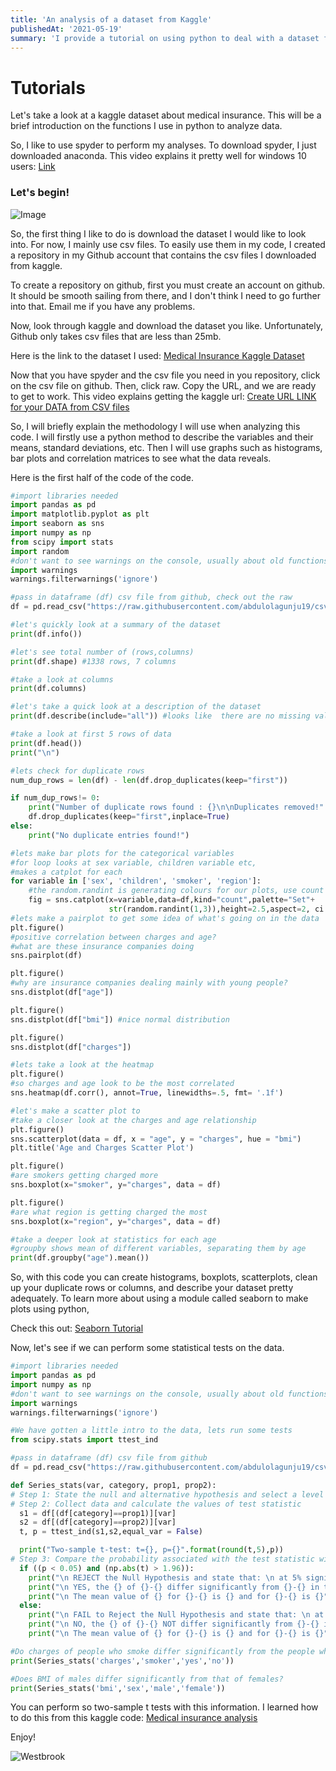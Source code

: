 ```yaml
---
title: 'An analysis of a dataset from Kaggle'
publishedAt: '2021-05-19'
summary: 'I provide a tutorial on using python to deal with a dataset from kaggle.'
---
```


# Tutorials

Let's take a look at a kaggle dataset about medical insurance. This will be a brief introduction on the functions I use in python to analyze data.

So, I like to use spyder to perform my analyses. To download spyder, I just downloaded anaconda. This video explains it pretty well for windows 10 users: 
[Link](https://youtu.be/5mDYijMfSzs) 

### Let's begin!
![Image](/images/begin.gif)

So, the first thing I like to do is download the dataset I would like to look into. For now, I mainly use csv files. To easily use them in my code, I created a repository in my Github account that contains the csv files I downloaded from kaggle. 

To create a repository on github, first you must create an account on github. It should be smooth sailing from there, and I don't think I need to go further into that. Email me if you have any problems.

Now, look through kaggle and download the dataset you like. Unfortunately, Github only takes csv files that are less than 25mb.

Here is the link to the dataset I used: [Medical Insurance Kaggle Dataset](https://www.kaggle.com/mirichoi0218/insurance)

Now that you have spyder and the csv file you need in you repository, click on the csv file on github. Then, click raw. Copy the URL, and we are ready to get to work.
This video explains getting the kaggle url: [Create URL LINK for your DATA from CSV files](https://youtu.be/jDaWna1IRmY)

So, I will briefly explain the methodology I will use when analyzing this code. I will firstly use a python method to describe the variables and their means, standard deviations, etc. Then I will use graphs such as histograms, bar plots and correlation matrices to see what the data reveals. 

Here is the first half of the code of the code.
```python:insurance.py
#import libraries needed
import pandas as pd
import matplotlib.pyplot as plt
import seaborn as sns
import numpy as np
from scipy import stats
import random
#don't want to see warnings on the console, usually about old functions like distplot
import warnings
warnings.filterwarnings('ignore') 

#pass in dataframe (df) csv file from github, check out the raw
df = pd.read_csv("https://raw.githubusercontent.com/abdulolagunju19/csv_files/main/insurance.csv")

#let's quickly look at a summary of the dataset
print(df.info())

#let's see total number of (rows,columns)
print(df.shape) #1338 rows, 7 columns

#take a look at columns
print(df.columns)

#let's take a quick look at a description of the dataset
print(df.describe(include="all")) #looks like  there are no missing values

#take a look at first 5 rows of data
print(df.head()) 
print("\n")

#lets check for duplicate rows
num_dup_rows = len(df) - len(df.drop_duplicates(keep="first"))

if num_dup_rows!= 0:
    print("Number of duplicate rows found : {}\n\nDuplicates removed!".format(num_dup_rows))
    df.drop_duplicates(keep="first",inplace=True)
else:
    print("No duplicate entries found!")

#lets make bar plots for the categorical variables
#for loop looks at sex variable, children variable etc,
#makes a catplot for each
for variable in ['sex', 'children', 'smoker', 'region']:
    #the random.randint is generating colours for our plots, use count plot
    fig = sns.catplot(x=variable,data=df,kind="count",palette="Set"+
                      str(random.randint(1,3)),height=2.5,aspect=2, ci ="sd")
#lets make a pairplot to get some idea of what's going on in the data
plt.figure()
#positive correlation between charges and age? 
#what are these insurance companies doing
sns.pairplot(df) 

plt.figure()
#why are insurance companies dealing mainly with young people?
sns.distplot(df["age"]) 

plt.figure()
sns.distplot(df["bmi"]) #nice normal distribution

plt.figure()
sns.distplot(df["charges"])

#lets take a look at the heatmap
plt.figure()
#so charges and age look to be the most correlated
sns.heatmap(df.corr(), annot=True, linewidths=.5, fmt= '.1f') 

#let's make a scatter plot to 
#take a closer look at the charges and age relationship
plt.figure()
sns.scatterplot(data = df, x = "age", y = "charges", hue = "bmi")
plt.title('Age and Charges Scatter Plot')   

plt.figure()
#are smokers getting charged more
sns.boxplot(x="smoker", y="charges", data = df) 

plt.figure()
#are what region is getting charged the most
sns.boxplot(x="region", y="charges", data = df) 

#take a deeper look at statistics for each age
#groupby shows mean of different variables, separating them by age
print(df.groupby("age").mean())
```
So, with this code you can create histograms, boxplots, scatterplots, clean up your duplicate rows or columns, and describe your dataset pretty adequately.
To learn more about using a module called seaborn to make plots using python, 

Check this out: [Seaborn Tutorial](https://www.kaggle.com/kanncaa1/seaborn-tutorial-for-beginners)

Now, let's see if we can perform some statistical tests on the data.

```python:stats.py
#import libraries needed
import pandas as pd
import numpy as np
#don't want to see warnings on the console, usually about old functions like distplot
import warnings
warnings.filterwarnings('ignore') 

#We have gotten a little intro to the data, lets run some tests
from scipy.stats import ttest_ind

#pass in dataframe (df) csv file from github
df = pd.read_csv("https://raw.githubusercontent.com/abdulolagunju19/csv_files/main/insurance.csv")

def Series_stats(var, category, prop1, prop2):
# Step 1: State the null and alternative hypothesis and select a level of significance is 5% or 0.05
# Step 2: Collect data and calculate the values of test statistic
  s1 = df[(df[category]==prop1)][var]
  s2 = df[(df[category]==prop2)][var]
  t, p = ttest_ind(s1,s2,equal_var = False)

  print("Two-sample t-test: t={}, p={}".format(round(t,5),p))
# Step 3: Compare the probability associated with the test statistic with level of significance specified
  if ((p < 0.05) and (np.abs(t) > 1.96)):
    print("\n REJECT the Null Hypothesis and state that: \n at 5% significance level, the mean {} of {}-{} and {}-{} are not equal.".format(var, prop1, category, prop2, category))
    print("\n YES, the {} of {}-{} differ significantly from {}-{} in the current dataset.".format(var, prop1, category, prop2, category))
    print("\n The mean value of {} for {}-{} is {} and for {}-{} is {}".format(var, prop1, category, round(s1.mean(),2), prop2, category, round(s2.mean(),2)))
  else:
    print("\n FAIL to Reject the Null Hypothesis and state that: \n at 5% significance level, the mean {} of {} - {} and {} - {} are equal.".format(var, prop1, category, prop2, category))
    print("\n NO, the {} of {}-{} NOT differ significantly from {}-{} in the current dataset".format(var, prop1, category, prop2, category))
    print("\n The mean value of {} for {}-{} is {} and for {}-{} is {}".format(var, prop1, category, round(s1.mean(),2), prop2, category, round(s2.mean(),2)))

#Do charges of people who smoke differ significantly from the people who don't?
print(Series_stats('charges','smoker','yes','no'))

#Does BMI of males differ significantly from that of females?
print(Series_stats('bmi','sex','male','female'))
```
You can perform so two-sample t tests with this information.
I learned how to do this from this kaggle code: [Medical insurance analysis](https://www.kaggle.com/winternguyen/usa-health-insurance-cost-key-factors)

Enjoy!

![Westbrook](/images/dancing.gif)
